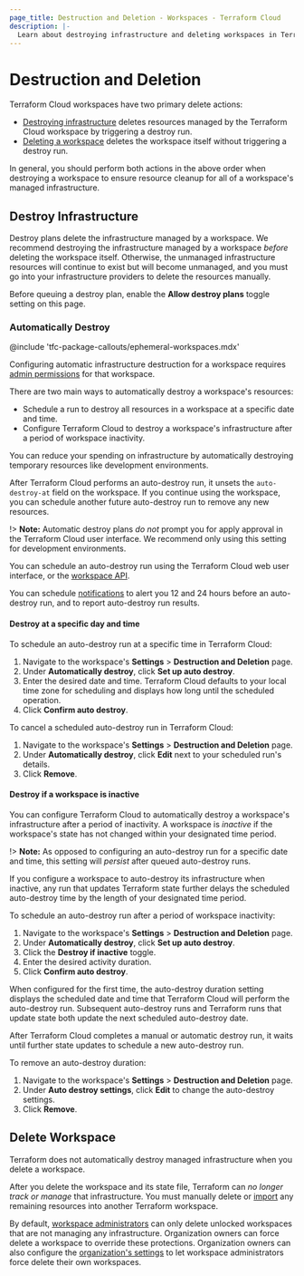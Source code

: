 ```yaml
---
page_title: Destruction and Deletion - Workspaces - Terraform Cloud
description: |-
  Learn about destroying infrastructure and deleting workspaces in Terraform Cloud.
---
```


# Destruction and Deletion

Terraform Cloud workspaces have two primary delete actions:

- [Destroying infrastructure](#destroy-infrastructure) deletes resources managed by the Terraform Cloud workspace by triggering a destroy run.
- [Deleting a workspace](#delete-workspaces) deletes the workspace itself without triggering a destroy run.

In general, you should perform both actions in the above order when destroying a workspace to ensure resource cleanup for all of a workspace's managed infrastructure.

## Destroy Infrastructure

Destroy plans delete the infrastructure managed by a workspace. We recommend destroying the infrastructure managed by a workspace _before_ deleting the workspace itself. Otherwise, the unmanaged infrastructure resources will continue to exist but will become unmanaged, and you must go into your infrastructure providers to delete the resources manually.

Before queuing a destroy plan, enable the **Allow destroy plans** toggle setting on this page.

### Automatically Destroy

<!-- BEGIN: TFC:only name:pnp-callout -->
@include 'tfc-package-callouts/ephemeral-workspaces.mdx'
<!-- END: TFC:only name:pnp-callout -->

Configuring automatic infrastructure destruction for a workspace requires [admin permissions](/terraform/cloud-docs/users-teams-organizations/permissions#workspace-admins) for that workspace.

There are two main ways to automatically destroy a workspace's resources:
* Schedule a run to destroy all resources in a workspace at a specific date and time.
* Configure Terraform Cloud to destroy a workspace's infrastructure after a period of workspace inactivity.

You can reduce your spending on infrastructure by automatically destroying temporary resources like development environments.

After Terraform Cloud performs an auto-destroy run, it unsets the `auto-destroy-at` field on the workspace. If you continue using the workspace, you can schedule another future auto-destroy run to remove any new resources. 

!> **Note:** Automatic destroy plans _do not_ prompt you for apply approval in the Terraform Cloud user interface. We recommend only using this setting for development environments.

You can schedule an auto-destroy run using the Terraform Cloud web user interface, or the [workspace API](/terraform/cloud-docs/api-docs/workspaces).

You can schedule [notifications](/terraform/cloud-docs/workspaces/settings/notifications) to alert you 12 and 24 hours before an auto-destroy run, and to report auto-destroy run results.

#### Destroy at a specific day and time

To schedule an auto-destroy run at a specific time in Terraform Cloud:
1. Navigate to the workspace's **Settings** > **Destruction and Deletion** page.
1. Under **Automatically destroy**, click **Set up auto destroy**.
1. Enter the desired date and time. Terraform Cloud defaults to your local time zone for scheduling and displays how long until the scheduled operation.
1. Click **Confirm auto destroy**.

To cancel a scheduled auto-destroy run in Terraform Cloud:
1. Navigate to the workspace's **Settings** > **Destruction and Deletion** page.
1. Under **Automatically destroy**, click **Edit** next to your scheduled run's details.
1. Click **Remove**.

#### Destroy if a workspace is inactive

You can configure Terraform Cloud to automatically destroy a workspace's infrastructure after a period of inactivity.
A workspace is _inactive_ if the workspace's state has not changed within your designated time period.

!> **Note:** As opposed to configuring an auto-destroy run for a specific date and time, this setting will _persist_ after queued auto-destroy runs.

If you configure a workspace to auto-destroy its infrastructure when inactive, any run that updates Terraform state further delays the scheduled auto-destroy time by the length of your designated time period.

To schedule an auto-destroy run after a period of workspace inactivity:
1. Navigate to the workspace's **Settings** > **Destruction and Deletion** page.
1. Under **Automatically destroy**, click **Set up auto destroy**.
1. Click the **Destroy if inactive** toggle.
1. Enter the desired activity duration.
1. Click **Confirm auto destroy**.

When configured for the first time, the auto-destroy duration setting displays the scheduled date and time that Terraform Cloud will perform the auto-destroy run.
Subsequent auto-destroy runs and Terraform runs that update state both update the next scheduled auto-destroy date.

After Terraform Cloud completes a manual or automatic destroy run, it waits until further state updates to schedule a new auto-destroy run.

To remove an auto-destroy duration:
1. Navigate to the workspace's **Settings** > **Destruction and Deletion** page.
1. Under **Auto destroy settings**, click **Edit** to change the auto-destroy settings.
1. Click **Remove**.

## Delete Workspace

Terraform does not automatically destroy managed infrastructure when you delete a workspace.

After you delete the workspace and its state file, Terraform can _no longer track or manage_ that infrastructure. You must manually delete or [import](/terraform/cli/commands/import) any remaining resources into another Terraform workspace.

By default, [workspace administrators](/terraform/cloud-docs/users-teams-organizations/permissions#workspace-admins) can only delete unlocked workspaces that are not managing any infrastructure. Organization owners can force delete a workspace to override these protections. Organization owners can also configure the [organization's settings](/terraform/cloud-docs/users-teams-organizations/organizations#general) to let workspace administrators force delete their own workspaces.
